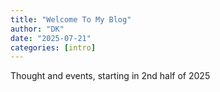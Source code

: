 ```yaml
---
title: "Welcome To My Blog"
author: "DK"
date: "2025-07-21"
categories: [intro]
---
```


Thought and events, starting in 2nd half of 2025
